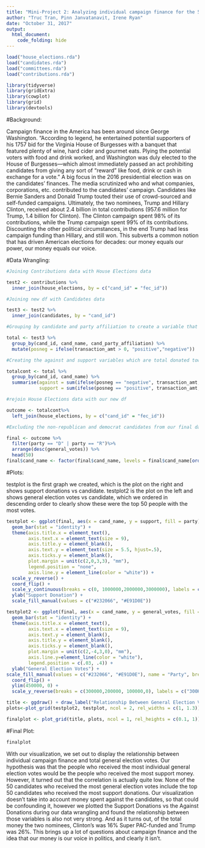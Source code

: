 ```yaml
---
title: "Mini-Project 2: Analyzing individual campaign finance for the 50 candidates with the most general election votes"
author: "Truc Tran, Pinn Janvatanavit, Irene Ryan"
date: "October 31, 2017"
output: 
  html_document:
    code_folding: hide
---
```


```r
load("house_elections.rda")
load("candidates.rda")
load("committees.rda")
load("contributions.rda")
```

```r
library(tidyverse)
library(gridExtra)
library(cowplot)
library(grid)
library(devtools)
```

#Background:

  Campaign finance in the America has been around since George Washington. "According to legend, he entertained potential supporters of his 1757 bid for the Virginia House of Burgesses with a banquet that featured plenty of wine, hard cider and gourmet eats. Plying the potential voters with food and drink worked, and Washington was duly elected to the House of Burgesses—which almost immediately passed an act prohibiting candidates from giving any sort of “reward” like food, drink or cash in exchange for a vote." A big focus in the 2016 presidential election was on the candidates’ finances.  The media scrutinized who and what companies, corporations, etc. contributed to the candidates’ campaign. Candidates like Bernie Sanders and Donald Trump touted their use of crowd-sourced and self-funded campaigns. Ultimately, the two nominees, Trump and Hillary Clinton, received about 2.4 billion in total contributions (957.6 million for Trump, 1.4 billion for Clinton). The Clinton campaign spent 98% of its contributions, while the Trump campaign spent 99% of its contributions. Discounting the other political circumstances, in the end Trump had less campaign funding than Hillary, and still won. This subverts a common notion that has driven American elections for decades: our money equals our power, our money equals our voice.

#Data Wrangling:

```r
#Joining Contributions data with House Elections data

test2 <- contributions %>%
  inner_join(house_elections, by = c("cand_id" = "fec_id"))  

#Joining new df with Candidates data

test3 <- test2 %>%
  inner_join(candidates, by = "cand_id")   

#Grouping by candidate and party affiliation to create a variable that separates donations towards and against

total <- test3 %>%
  group_by(cand_id, cand_name, cand_party_affiliation) %>%          
  mutate(posneg = ifelse(transaction_amt > 0, "positive","negative"))  

#Creating the against and support variables which are total donated toward and against each cand.

totalcont <- total %>%
  group_by(cand_id, cand_name) %>% 
  summarise(against = sum(ifelse(posneg == "negative", transaction_amt, 0)),   
            support = sum(ifelse(posneg == "positive", transaction_amt, 0))) 

#rejoin House Elections data with our new df

outcome <- totalcont%>%
  left_join(house_elections, by = c("cand_id" = "fec_id")) 

#Excluding the non-republican and democrat candidates from our final data set, then choosing the top 50 most vote earning candidates to visualize

final <- outcome %>%
  filter(party == "D" | party == "R")%>%   
  arrange(desc(general_votes)) %>%
  head(50)
final$cand_name <- factor(final$cand_name, levels = final$cand_name[order(final$general_votes)])
```

#Plots:

testplot is the first graph we created, which is the plot on the right and shows support donations vs candidate. testplot2 is the plot on the left and shows general election votes vs candidate, which we ordered in descending order to clearly show these were the top 50 people with the most votes.

```r
testplot <- ggplot(final, aes(x = cand_name, y = support, fill = party)) +
  geom_bar(stat = "identity") +
  theme(axis.title.x = element_text(), 
        axis.text.x = element_text(size = 9),
        axis.title.y = element_blank(),
        axis.text.y = element_text(size = 5.5, hjust=.5), 
        axis.ticks.y = element_blank(), 
        plot.margin = unit(c(2,0,3,3), "mm"),
        legend.position = "none",
        axis.line.y = element_line(color = "white")) +
  scale_y_reverse() +
  coord_flip() +
  scale_y_continuous(breaks = c(0, 1000000,2000000,3000000), labels = c("0", "1M" , "2M", "3M")) +
  ylab("Support Donation") +
  scale_fill_manual(values = c("#232066", "#E91D0E"))

testplot2 <- ggplot(final, aes(x = cand_name, y = general_votes, fill = party)) +
  geom_bar(stat = "identity") +
  theme(axis.title.x = element_text(),
        axis.text.x = element_text(size = 9),
        axis.text.y = element_blank(),
        axis.title.y = element_blank(), 
        axis.ticks.y = element_blank(), 
        plot.margin = unit(c(2,-4,3,0), "mm"),
        axis.line.y=element_line(color = "white"),
        legend.position = c(.03, .4)) +
  ylab("General Election Votes") +
scale_fill_manual(values = c("#232066", "#E91D0E"), name = "Party", breaks = c("D", "R"), labels = c("Democrat", "Republican"))  +
  coord_flip() + 
  ylim(450000, 0) +  
  scale_y_reverse(breaks = c(300000,200000, 100000,0), labels = c("300K", "200K", "100K", "0"))

title <- ggdraw() + draw_label("Relationship Between General Election Votes and Supporting Donations", fontface = 'bold', size = 12)
plots<-plot_grid(testplot2, testplot, ncol = 2, rel_widths = c(1, 1.3))

finalplot <- plot_grid(title, plots, ncol = 1, rel_heights = c(0.1, 1))
```

#Final Plot:

```r
finalplot
```

  With our visualization, we set out to display the relationship between individual campaign finance and total general election votes. Our hypothesis was that the people who received the most individual general election votes would be the people who received the most support money. However, it turned out that the correlation is actually quite low. None of the 50 candidates who received the most general election votes include the top 50 candidates who received the most support donations. Our visualization doesn't take into account money spent against the candidates, so that could be confounding it, however we plotted the Support Donations vs the Against Donations during our data wrangling and found the relationship between those variables is also not very strong. And as it turns out, of the total money the two nominees, Clinton's was 16% Super PAC-funded and Trump was 26%. This brings up a lot of questions about campaign finance and the idea that our money is our voice in politics, and clearly it isn't. 
